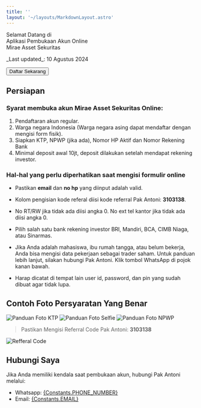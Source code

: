 ```yaml
---
title: ''
layout: '~/layouts/MarkdownLayout.astro'
---
```



<div class="container">
  <div class="left-content">
    <YouTube id="RNqyxpV24tc"/>
  </div>

  <div class="right-content">
    <span class="responsive-title">Selamat Datang di <br/>Aplikasi Pembukaan Akun Online <br/>Mirae Asset Sekuritas</span>
    <p>_Last updated_: 10 Agustus 2024</p>
    <Button variant="primary" class="no-decor" href={LINKS.OPEN_ACCOUNT} target="_blank">
      <span class="no-decor">Daftar Sekarang</span>
    </Button>
  </div>
</div>

<div class="youtube-mobile">
  <YouTube id="RNqyxpV24tc"/>
</div>


## Persiapan

### Syarat membuka akun Mirae Asset Sekuritas Online:

1. Pendaftaran akun regular.
2. Warga negara Indonesia (Warga negara asing dapat mendaftar dengan mengisi form fisik).
3. Siapkan KTP, NPWP (jika ada), Nomor HP Aktif dan Nomor Rekening Bank
4. Minimal deposit awal 10jt, deposit dilakukan setelah mendapat rekening investor.


### Hal-hal yang perlu diperhatikan saat mengisi formulir online

- Pastikan **email** dan **no hp** yang diinput adalah valid.

- Kolom pengisian kode referal diisi kode referral Pak Antoni: **3103138**.

- No RT/RW jika tidak ada diisi angka 0. No ext tel kantor jika tidak ada diisi angka 0.

- Pilih salah satu bank rekening investor BRI, Mandiri, BCA, CIMB Niaga, atau Sinarmas.

- Jika Anda adalah mahasiswa, ibu rumah tangga, atau belum bekerja, Anda bisa mengisi data pekerjaan sebagai trader saham. Untuk panduan lebih lanjut, silakan hubungi Pak Antoni. Klik tombol WhatsApp di pojok kanan bawah.

- Harap dicatat di tempat lain user id, password, dan pin yang sudah dibuat agar tidak lupa.

## Contoh Foto Persyaratan Yang Benar

<Image src={GuideKtp} alt="Panduan Foto KTP" width={600} />
<Image src={GuideSelfie} alt="Panduan Foto Selfie" width={600} />
<Image src={GuideNpwp} alt="Panduan Foto NPWP" width={600} />


> Pastikan Mengisi Referral Code Pak Antoni: **3103138**

<Image src={ReferralCode} alt="Refferal Code" width={400} />

## Hubungi Saya

Jika Anda memiliki kendala saat pembukaan akun, hubungi Pak Antoni melalui:

<ul>
  <li>
    Whatsapp: <a href={LINKS.WHATSAPP}>{Constants.PHONE_NUMBER}</a>
  </li>
  <li>
    Email: <a href={`mailto:${Constants.EMAIL}`} target="_blank">{Constants.EMAIL}</a>
  </li>
</ul>
